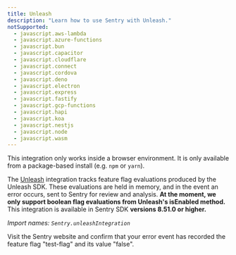 ```yaml
---
title: Unleash
description: "Learn how to use Sentry with Unleash."
notSupported:
  - javascript.aws-lambda
  - javascript.azure-functions
  - javascript.bun
  - javascript.capacitor
  - javascript.cloudflare
  - javascript.connect
  - javascript.cordova
  - javascript.deno
  - javascript.electron
  - javascript.express
  - javascript.fastify
  - javascript.gcp-functions
  - javascript.hapi
  - javascript.koa
  - javascript.nestjs
  - javascript.node
  - javascript.wasm
---
```


<PlatformContent includePath="feature-flags/prerelease-alert" />

<Alert level="info">

This integration only works inside a browser environment. It is only available from a package-based install (e.g. `npm` or `yarn`).

</Alert>

The [Unleash](https://www.getunleash.io/) integration tracks feature flag evaluations produced by the Unleash SDK. These evaluations are held in memory, and in the event an error occurs, sent to Sentry for review and analysis. **At the moment, we only support boolean flag evaluations from Unleash's isEnabled method.** This integration is available in Sentry SDK **versions 8.51.0 or higher.**

_Import names: `Sentry.unleashIntegration`_

<PlatformContent includePath="/configuration/unleash" />

Visit the Sentry website and confirm that your error event has recorded the feature flag "test-flag" and its value "false".

<PlatformContent includePath="feature-flags/next-steps" />
